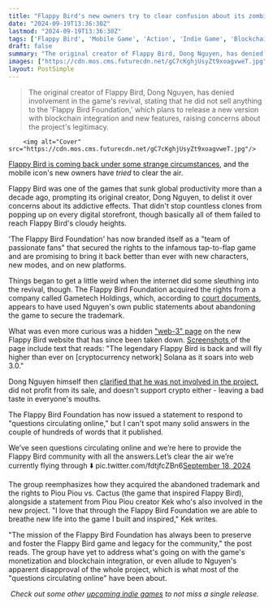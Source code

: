 ```yaml
---
title: "Flappy Bird's new owners try to clear confusion about its zombified mobile comeback, all while ignoring the big crypto-shaped elephant in the room"
date: "2024-09-19T13:36:30Z"
lastmod: "2024-09-19T13:36:30Z"
tags: ['Flappy Bird', 'Mobile Game', 'Action', 'Indie Game', 'Blockchain', 'Web3', 'Trademark', 'Revival']
draft: false
summary: "The original creator of Flappy Bird, Dong Nguyen, has denied involvement in the game's revival, stating that he did not sell anything to the 'Flappy Bird Foundation,' which plans to release a new version with blockchain integration and new features, raising concerns about the project's legitimacy."
images: ["https://cdn.mos.cms.futurecdn.net/gC7cKghjUsyZt9xoagvweT.jpg"]
layout: PostSimple
---
```

> The original creator of Flappy Bird, Dong Nguyen, has denied involvement in the game's revival, stating that he did not sell anything to the 'Flappy Bird Foundation,' which plans to release a new version with blockchain integration and new features, raising concerns about the project's legitimacy.


        <img alt="Cover" src="https://cdn.mos.cms.futurecdn.net/gC7cKghjUsyZt9xoagvweT.jpg"/>
        
[Flappy Bird is coming back under some strange circumstances](https://www.gamesradar.com/games/action/flappy-birds-og-creator-clarifies-he-didnt-sell-anything-to-the-blockchain-pushing-flappy-bird-foundation-thats-reviving-the-infamous-mobile-icon-i-also-dont-support-crypto/), and the mobile icon's new owners have *tried* to clear the air.

Flappy Bird was one of the games that sunk global productivity more than a decade ago, prompting its original creator, Dong Nguyen, to delist it over concerns about its addictive effects. That didn't stop countless clones from popping up on every digital storefront, though basically all of them failed to reach Flappy Bird's cloudy heights. 

'The Flappy Bird Foundation' has now branded itself as a "team of passionate fans" that secured the rights to the infamous tap-to-flap game and are promising to bring it back better than ever with new characters, new modes, and on new platforms.

Things began to get a little weird when the internet did some sleuthing into the revival, though. The Flappy Bird Foundation acquired the rights from a company called Gametech Holdings, which, according to [court documents](https://www.law360.com/ttab_cases/651c133ff1aa5d012d8ff9cc), appears to have used Nguyen's own public statements about abandoning the game to secure the trademark. 

What was even more curious was a hidden ["web-3" page](https://flappybird.org/web3-1/) on the new Flappy Bird website that has since been taken down. [Screenshots ](https://varun.ch/flappy-bird)of the page include text that reads: "The legendary Flappy Bird is back and will fly higher than ever on [cryptocurrency network] Solana as it soars into web 3.0."

Dong Nguyen himself then [clarified that he ](https://www.gamesradar.com/games/action/flappy-birds-og-creator-clarifies-he-didnt-sell-anything-to-the-blockchain-pushing-flappy-bird-foundation-thats-reviving-the-infamous-mobile-icon-i-also-dont-support-crypto/)[was not involved in the project](https://www.gamesradar.com/games/action/flappy-birds-og-creator-clarifies-he-didnt-sell-anything-to-the-blockchain-pushing-flappy-bird-foundation-thats-reviving-the-infamous-mobile-icon-i-also-dont-support-crypto/), did not profit from its sale, and doesn't support crypto either - leaving a bad taste in everyone's mouths.

The Flappy Bird Foundation has now issued a statement to respond to "questions circulating online," but I can't spot many solid answers in the couple of hundreds of words that it published.

We’ve seen questions circulating online and we’re here to provide the Flappy Bird community with all the answers.Let’s clear the air we’re currently flying through ⬇️ pic.twitter.com/fdtjfcZBn6[September 18, 2024](https://twitter.com/flappy_bird/status/1836525841037087127)

The group reemphasizes how they acquired the abandoned trademark and the rights to Piou Piou vs. Cactus (the game that inspired Flappy Bird), alongside a statement from Piou Piou creator Kek who's also involved in the new project. "I love that through the Flappy Bird Foundation we are able to breathe new life into the game I built and inspired," Kek writes. 

"The mission of the Flappy Bird Foundation has always been to preserve and foster the Flappy Bird game and legacy for the community," the post reads. The group have yet to address what's going on with the game's monetization and blockchain integration, or even allude to Nguyen's apparent disapproval of the whole project, which is what most of the "questions circulating online" have been about. 

 *Check out some other *[<u><em>upcoming indie games</em></u>](https://www.gamesradar.com/upcoming-indie-games/)* to not miss a single release.* 
        